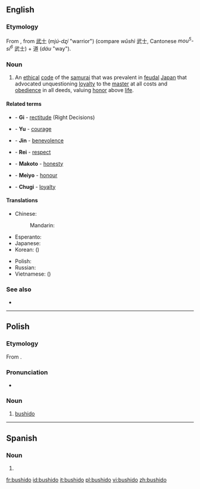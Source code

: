 {{also|bushidō}}
==English==
{{wikipedia|Bushido}}

===Etymology===
From {{etyl|ja|en}} {{m|ja|sc=Jpan|武士道|tr=</i>ぶしどう<i>, bushidō}}, from {{etyl|ltc|en}} [[武士]] (''mjú-dʐí'' "warrior") (compare {{etyl|cmn|-}} ''wǔshì'' 武士, Cantonese ''mou<sup>5</sup>-si<sup>6</sup>'' 武士) + 道 (''dáu'' "way").

===Noun===
{{en-noun|-}}

# An [[ethical]] [[code]] of the [[samurai]] that was prevalent in [[feudal]] [[Japan]] that advocated unquestioning [[loyalty]] to the [[master]] at all costs and [[obedience]] in all deeds, valuing [[honor]] above [[life]].

====Related terms====
{{rel-top|seven virtues associated with Bushido}}
* {{l|en|義}} - '''Gi''' - [[rectitude]] (Right Decisions)
* {{l|en|勇}} - '''Yu''' - [[courage]]
* {{l|en|仁}} - '''Jin''' - [[benevolence]]
* {{l|en|礼}} - '''Rei''' - [[respect]]
* {{l|en|誠}} - '''Makoto''' - [[honesty]]
* {{l|en|名誉}} - '''Meiyo''' - [[honour]]
* {{l|en|忠義}} - '''Chugi''' - [[loyalty]]
{{rel-bottom}}

====Translations====
{{trans-top|ethical code of the samurai}}
* Chinese:
*: Mandarin: {{t+|cmn|武士道|tr=wǔshìdào|sc=Hani}}
* Esperanto: {{t|eo|buŝido}}
* Japanese: {{t|ja|武士道|tr=ぶしどう, bushidō|sc=Jpan}}
* Korean: {{t+|ko|무사도|sc=Kore}} ({{t+|ko|武士道|sc=Kore}})
{{trans-mid}}
* Polish: {{t+|pl|bushido|n}}
* Russian: {{t+|ru|бусидо́|n}}
* Vietnamese: {{t|vi|võ sĩ đạo}} ({{t|vi|武士道}})
{{trans-bottom}}

===See also===
* {{l|en|chivalry}}

----

==Polish==

===Etymology===
From {{etyl|ja|pl}} {{m|ja|sc=Jpan|武士道|tr=ぶしどう, bushidō}}.

===Pronunciation===
* {{IPA|[buˈɕid̪ɔ]|lang=pl}}

===Noun===
{{head|pl|noun|g=n|indeclinable}}

# [[#English|bushido]]
----
==Spanish==

===Noun===
{{es-noun|m|-}}

# {{l|en|bushido}}

[[fr:bushido]]
[[id:bushido]]
[[it:bushido]]
[[pl:bushido]]
[[vi:bushido]]
[[zh:bushido]]